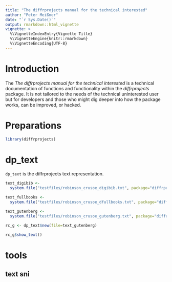 ```yaml
---
title: "The diffrprojects manual for the technical interested"
author: "Peter Meißner"
date: "`r Sys.Date()`"
output: rmarkdown::html_vignette
vignette: >
  %\VignetteIndexEntry{Vignette Title}
  %\VignetteEngine{knitr::rmarkdown}
  %\VignetteEncoding{UTF-8}
---
```


# Introduction

The *The diffrprojects manual for the technical interested* is a technical documentation of functions and functionality within the *diffrprojects* package. It is not tailored to the needs of the technical uninterested user but for developers and those who might dig deeper into how the package works, can be improved, or hacked. 



# Preparations

```r
library(diffrprojects)
```


# dp_text

`dp_text` is the diffrprojects text representation.

```r
text_digibib <- 
  system.file("testfiles/robinson_crusoe_digibib.txt", package="diffrprojects")

text_fullbooks <- 
  system.file("testfiles/robinson_crusoe_dfullbooks.txt", package="diffrprojects")

text_gutenberg <- 
  system.file("testfiles/robinson_crusoe_gutenberg.txt", package="diffrprojects")

rc_g <- dp_text$new(file=text_gutenberg)

rc_g$show_text()
```


# tools

## text sni

```r

```

